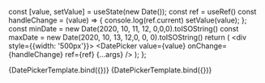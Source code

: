 
<Meta title="Components/DatePicker" component={DatePicker} />

  const [value, setValue] = useState(new Date());
  const ref = useRef()
  const handleChange = (value) => {
        console.log(ref.current)
    setValue(value);
  };
  const minDate = new Date(2020, 10, 11, 12, 0,0,0).toISOString()
  const maxDate = new Date(2020, 10, 13, 12,0, 0, 0).toISOString()
  return (
      <div style={{width: '500px'}}>
        <DatePicker value={value} onChange={handleChange} ref={ref} {...args} />
      </div>
  );
};

<Canvas>
  <Story name="Default"args={{placeholder: 'D/mm/yyyy', disabled: true}}>{DatePickerTemplate.bind({})}</Story>
</Canvas>



<Canvas>
  <Story name="Multi-Selection Date" args={{multiSelection: true, mode: 'range'}}>{DatePickerTemplate.bind({})}</Story>
</Canvas>